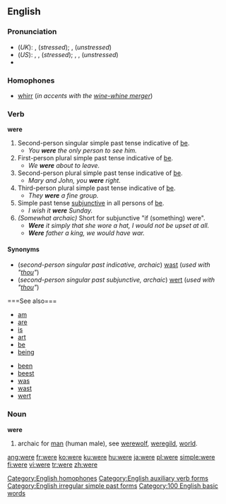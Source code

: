 {{wikipedia|Were (disambiguation)}}
==English==

{{rank|she|they|my|35|were|are|their|one}}

===Pronunciation===
*(''UK''): {{IPA|/wɜː/}}, {{SAMPA|/w3:/}} (''stressed''); {{IPA|/wə/}}, {{SAMPA|/w@/}} (''unstressed'')
*(''US''): {{AHD|wûr}}, {{IPA|/wɝ/}}, {{SAMPA|/w3`/}} (''stressed''); {{AHD|wər}}, {{IPA|/wɚ/}}, {{SAMPA|/w@`/}} (''unstressed'')
*{{audio|en-us-were.ogg|Audio (US)}}
{{rhymes|ɜː(r)}}

===Homophones===
*[[whirr]] (''in accents with the [[wine-whine merger]]'')
[[Category:English homophones]]

===Verb===
'''were''' 
# Second-person singular simple past tense indicative of [[be]].
#*''You '''were''' the only person to see him.''
# First-person plural simple past tense indicative of [[be]].
#*''We '''were''' about to leave.''
# Second-person plural simple past tense indicative of [[be]].
#*''Mary and John, you '''were''' right.''
# Third-person plural simple past tense indicative of [[be]].
#*''They '''were''' a fine group.''
# Simple past tense [[w:Subjunctive_mood|subjunctive]] in all persons of [[be]].
#*''I wish it '''were''' Sunday.''
# ''(Somewhat archaic)''  Short for subjunctive "if (something) were".
#*'''''Were''' it simply that she wore a hat, I would not be upset at all.''
#*'''''Were''' father a king, we would have war.''

====Synonyms====
*(''second-person singular past indicative, archaic'') [[wast]] (''used with "[[thou]]"'')
*(''second-person singular past subjunctive, archaic'') [[wert]] (''used with "[[thou]]"'')
<!--Do not include translations of verb forms other than infinitives; these all belong on the pages for the respective translations of "to be"====Translations====
{{top}}
*Czech: [[byli]]
*Dutch: [[was]], [[zou zijn]], [[ware]]
*[[Esperanto]]: [[estis]] (1), [[estus]] (2)
*Finnish: [[oli]]
* German: [[warst]] / [[waren]] / [[wart]] (1), [[wäre]] / [[wärst]] / [[wären]] / [[wärt]] (2)
*Hungarian: [[volt#Hungarian|voltak]] (''they were'') (1)
*Indonesian: [[sedang]]
{{mid}}
*Italian: [[eri]], [[eravamo]], [[eravate]], [[erano]]
*[[Novial]]: [[did es]] (1), [[esed]] (1), [[vud es]] (2)
*Polish: [[byli]]
*Swedish: [[var]] (1)
*Danish: [[var]]
*Latvian: bijām (1st pers.), bijāt (2nd pers.), būs (3rd pers.)
*Russian: были (byli)
{{bottom}}
-->===See also===
{{top2}}
*[[am]]
*[[are]]
*[[is]]
*[[art]]
*[[be]]
*[[being]]
{{mid2}}
*[[been]]
*[[beest]]
*[[was]]
*[[wast]]
*[[wert]]
{{bottom}}

===Noun===
{{wikipedia}}
'''were''' 
# archaic for [[man]] (human male), see [[werewolf]], [[weregild]], [[world]].

[[Category:English auxiliary verb forms]]
[[Category:English irregular simple past forms]]
[[Category:100 English basic words]]

[[ang:were]]
[[fr:were]]
[[ko:were]]
[[ku:were]]
[[hu:were]]
[[ja:were]]
[[pl:were]]
[[simple:were]]
[[fi:were]]
[[vi:were]]
[[tr:were]]
[[zh:were]]